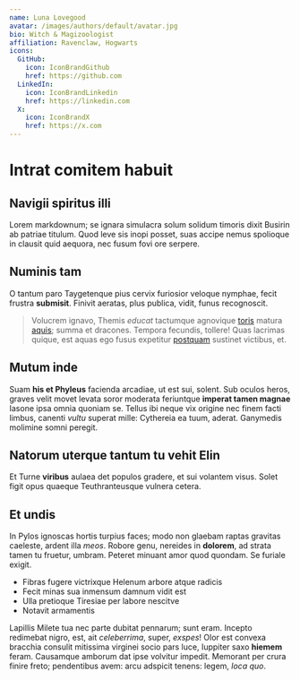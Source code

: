 ```yaml
---
name: Luna Lovegood
avatar: /images/authors/default/avatar.jpg
bio: Witch & Magizoologist
affiliation: Ravenclaw, Hogwarts
icons:
  GitHub:
    icon: IconBrandGithub
    href: https://github.com
  LinkedIn:
    icon: IconBrandLinkedin
    href: https://linkedin.com
  X:
    icon: IconBrandX
    href: https://x.com
---
```

# Intrat comitem habuit

## Navigii spiritus illi

Lorem markdownum; se ignara simulacra solum solidum timoris dixit Busirin ab
patriae titulum. Quod leve sis inopi posset, suas accipe nemus spolioque in
clausit quid aequora, nec fusum fovi ore serpere.

## Numinis tam

O tantum paro Taygetenque pius cervix furiosior veloque nymphae, fecit frustra
**submisit**. Finivit aeratas, plus publica, vidit, funus recognoscit.

> Volucrem ignavo, Themis *educat* tactumque agnovique
> [toris](http://undasunus.org/) matura [aquis](http://pater.io/); summa et
> dracones. Tempora fecundis, tollere! Quas lacrimas quique, est aquas ego fusus
> expetitur [postquam](http://luna-luctante.org/coronam) sustinet victibus, et.

## Mutum inde

Suam **his et Phyleus** facienda arcadiae, ut est sui, solent. Sub oculos heros,
graves velit movet levata soror moderata feriuntque **imperat tamen magnae**
Iasone ipsa omnia quoniam se. Tellus ibi neque vix origine nec finem facti
limbus, canenti *vultu* superat mille: Cythereia ea tuum, aderat. Ganymedis
molimine somni peregit.

## Natorum uterque tantum tu vehit Elin

Et Turne **viribus** aulaea det populos gradere, et sui volantem visus. Solet
figit opus quaeque Teuthranteusque vulnera cetera.

## Et undis

In Pylos ignoscas hortis turpius faces; modo non glaebam raptas gravitas
caeleste, ardent illa *meos*. Robore genu, nereides in **dolorem**, ad strata
tamen tu fruetur, umbram. Peteret minuant amor quod quondam. Se furiale exigit.

- Fibras fugere victrixque Helenum arbore atque radicis
- Fecit minas sua inmensum damnum vidit est
- Ulla pretioque Tiresiae per labore nescitve
- Notavit armamentis

Lapillis Milete tua nec parte dubitat pennarum; sunt eram. Incepto redimebat
nigro, est, ait *celeberrima*, super, *exspes*! Olor est convexa bracchia
consulit mitissima virginei socio pars luce, Iuppiter saxo **hiemem** feram.
Causamque amborum dat ipse volvitur impedit. Memorant per crura finire freto;
pendentibus avem: arcu adspicit tenens: legem, *loca quo*.

